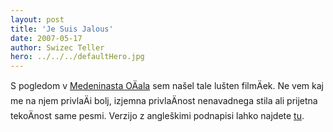 ```yaml
---
layout: post
title: 'Je Suis Jalous'
date: 2007-05-17
author: Swizec Teller
hero: ../../../defaultHero.jpg
---
```

S pogledom v [Medeninasta OÄala](http://www.brassgoggles.co.uk/brassgoggles/) sem našel tale lušten filmÄek. Ne vem kaj me na njem privlaÄi bolj, izjemna privlaÄnost nenavadnega stila ali prijetna tekoÄnost same pesmi. Verzijo z angleškimi podnapisi lahko najdete [tu](http://www.youtube.com/watch?v=yXc1mApqusY).